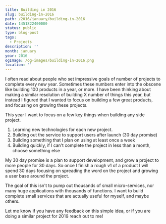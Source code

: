 ```yaml
---
title: Building in 2016
slug: building-in-2016
path: /2016/january/building-in-2016
date: 1451822400000
status: public
type: blog-post
tags:
  - Projects
description: ''
month: january
year: 2016
ogImage: /og-images/building-in-2016.png
location: ''
---
```




I often read about people who set impressive goals of number of projects to
complete every new year. Sometimes these numbers enter into the obscene like
building 100 products in a year, or more. I have been thinking about making a
similar resolution of building X number of things this year, but instead I
figured that I wanted to focus on building a few great products, and focusing on
growing these projects.

This year I want to focus on a few key things when building any side project.

1. Learning new technologies for each new project.
2. Building out the service to support users after launch (30 day promise)
3. Building something that I plan on using at least once a week
4. Building quickly, if I can't complete the project in less than a month,
   choose something else

My 30 day promise is a plan to support development, and grow a project to more
people for 30 days. So once I finish a rough v1 of a product I will spend 30
days focusing on spreading the word on the project and growing a user base
around the project.

The goal of this isn't to pump out thousands of small micro-services, nor many
huge applications with thousands of functions. I want to build complete small
services that are actually useful for myself, and maybe others.

Let me know if you have any feedback on this simple idea, or if you are doing a
similar project for 2016 reach out to me!

